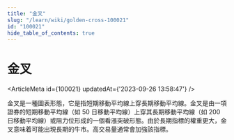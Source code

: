 ```yaml
---
title: "金叉"
slug: "/learn/wiki/golden-cross-100021"
id: "100021"
hide_table_of_contents: true
---
```



# 金叉

<ArticleMeta id={100021} updatedAt={'2023-09-26 13:58:47'} />
<div className='border-solid border-b border-t-0 my-4 border-[var(--ifm-color-gray-300)]' />

金叉是一種圖表形態，它是指短期移動平均線上穿長期移動平均線。金叉是由一項證券的短期移動平均線（如 50 日移動平均線）上穿其長期移動平均線（如 200 日移動平均線）或阻力位形成的一個看漲突破形態。由於長期指標的權重更大，金叉意味着可能出現長期的牛市。高交易量通常會加強該指標。

